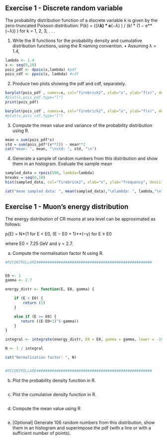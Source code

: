 
## Exercise 1 - Discrete random variable

The probability distribution function of a discrete variable k is given by the zero-truncated Poisson distribution:
P(k) = ((λ**k) * e**(−λ) ) / (k! * (1 − e**(−λ)) ) 
for k = 1, 2, 3, . . .

1) Write the R functions for the probability density and cumulative distribution functions, using the R naming convention.
• Assuming λ = 1.4,

```r
lambda <- 1.4
x <- seq(0,10)
pois_pdf <- dpois(x,lambda) #pdf
pois_cdf <- ppois(x, lambda) #cdf

```


2) Produce two plots showing the pdf and cdf, separately.

```r
barplot(pois_pdf , names=x, col="firebrick2", xlab="x", ylab="f(x)", density=50, main = sprintf("Poisson distr. lambda=%.2f",lambda), ylim=c(0,0.415), cex.lab=1.5, cex.axis=1.25, cex.main=1.25, cex.sub=1.5)
#plot(x,pois_pdf,type="l")
print(pois_pdf)
```

```r
barplot(pois_cdf , names=x, col="firebrick2", xlab="x", ylab="f(x)", density=50, main = sprintf("Poisson cdf. lambda=%.2f",lambda), ylim=c(0,1.1), cex.lab=1.5, cex.axis=1.25, cex.main=1.25, cex.sub=1.5)
#plot(x,pois_cdf,type="l")
```


3) Compute the mean value and variance of the probability distribution using R.

```r
mean = sum(pois_pdf*x)
std = sum(pois_pdf*(x**2)) - mean**2
cat("mean: ", mean, "\nstd: ", std, "\n")
```



4) Generate a sample of random numbers from this distribution and show them in an histogram.
Evaluate the sample mean

```r
sampled_data = rpois(500, lambda=lambda)
breaks = seq(0,10)
hist(sampled_data, col="firebrick2", xlab="x", ylab="frequency", density=50, breaks=breaks, main = sprintf("Distribution of data sampled=%.2f",lambda))

cat("mean sampled data: ", mean(sampled_data),"\nlambda: ", lambda,"\n")


```

## Exercise 1 - Muon's energy distribution 

The energy distribution of CR muons at sea level can be approximated as follows:

p(E) = N*{1 for E < E0, (E − E0 + 1)**(−γ) for E ≥ E0

where E0 = 7.25 GeV and γ = 2.7.

a) Compute the normalisation factor N using R.

```r

#RICONTROLLARE####################################################


E0 <- 1
gamma <- 2.7

energy_distr <- function(E, E0, gamma) {

    if (E < E0) {
        return (1)
    }

    else if (E >= E0) {
       return ((E-E0+1)^(-gamma))
    }
}

integral <- integrate(energy_distr, E0 = E0, gamma = gamma, lower = -10 , upper = 10)

N <- 1 / integral

cat("Normalization factor: ", N)


#RICONTROLLARE####################################################


```


b) Plot the probability density function in R.

```r

```


c) Plot the cumulative density function in R.

```r

```


d) Compute the mean value using R

```r

```


e) [Optional] Generate 106 random numbers from this distribution, show them in an histogram and superimpose the pdf (with a line or with a sufficient number of points).
